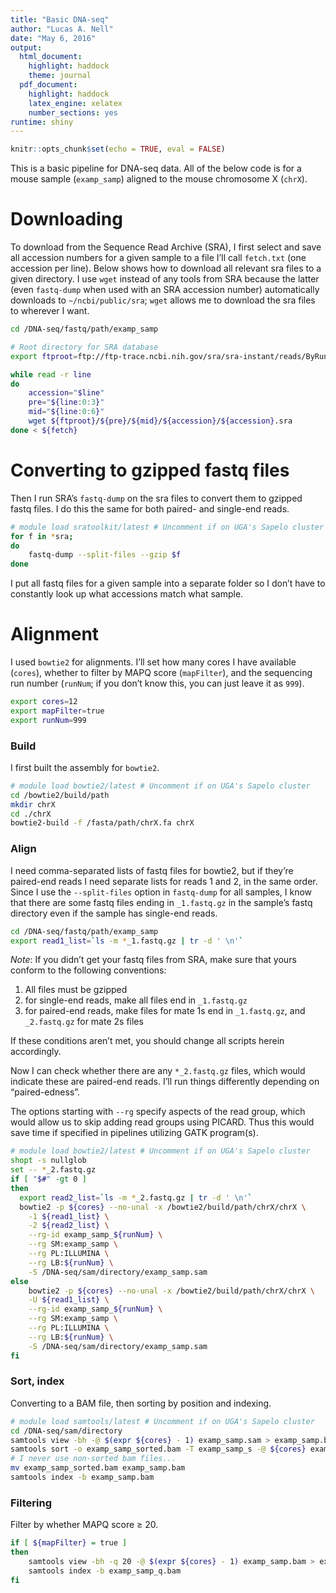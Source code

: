 ```yaml
---
title: "Basic DNA-seq"
author: "Lucas A. Nell"
date: "May 6, 2016"
output:
  html_document:
    highlight: haddock
    theme: journal
  pdf_document:
    highlight: haddock
    latex_engine: xelatex
    number_sections: yes
runtime: shiny
---
```


```r
knitr::opts_chunk$set(echo = TRUE, eval = FALSE)
```

This is a basic pipeline for DNA-seq data. All of the below code is for a mouse sample
(`examp_samp`) aligned to the mouse chromosome X (`chrX`).


# Downloading

To download from the Sequence Read Archive (SRA), I first select and save all accession
numbers for a given sample to a file I'll call `fetch.txt` (one accession per line). 
Below shows how to download all relevant sra files to a given directory. I use `wget` 
instead of any tools from  SRA because the latter (even `fastq-dump` when used with an 
SRA accession number) automatically downloads to `~/ncbi/public/sra`; `wget` allows 
me to download the sra files to wherever I want.

``` bash
cd /DNA-seq/fastq/path/examp_samp

# Root directory for SRA database
export ftproot=ftp://ftp-trace.ncbi.nih.gov/sra/sra-instant/reads/ByRun/sra

while read -r line
do
    accession="$line"
    pre="${line:0:3}"
    mid="${line:0:6}"
    wget ${ftproot}/${pre}/${mid}/${accession}/${accession}.sra
done < ${fetch}
```


# Converting to gzipped fastq files

Then I run SRA's `fastq-dump` on the sra files to convert them to gzipped fastq files.
I do this the same for both paired- and single-end reads.

```bash
# module load sratoolkit/latest # Uncomment if on UGA's Sapelo cluster
for f in *sra;
do
    fastq-dump --split-files --gzip $f
done
```

I put all fastq files for a given sample into a separate folder so I don't have
to constantly look up what accessions match what sample.


# Alignment

I used `bowtie2` for alignments. I'll set how many cores I have available (`cores`),
whether to filter by MAPQ score (`mapFilter`), and the sequencing run number (`runNum`;
if you don't know this, you can just leave it as `999`).

``` bash
export cores=12
export mapFilter=true
export runNum=999
```



### Build

I first built the assembly for `bowtie2`.

``` bash
# module load bowtie2/latest # Uncomment if on UGA's Sapelo cluster
cd /bowtie2/build/path
mkdir chrX
cd ./chrX
bowtie2-build -f /fasta/path/chrX.fa chrX
```


### Align

I need comma-separated lists of fastq files for bowtie2, but if they're paired-end reads
I need separate lists for reads 1 and 2, in the same order. Since I use the 
`--split-files` option in `fastq-dump` for all samples, I know that there are some fastq
files ending in `_1.fastq.gz` in the sample's fastq directory even if the sample has 
single-end reads.
``` bash
cd /DNA-seq/fastq/path/examp_samp
export read1_list=`ls -m *_1.fastq.gz | tr -d ' \n'`
```

*Note*: If you didn't get your fastq files from SRA, make sure that yours conform to the 
following conventions: 

(1) All files must be gzipped
(2) for single-end reads, make all files end in `_1.fastq.gz`
(3) for paired-end reads, make files for mate 1s end in `_1.fastq.gz`, and 
`_2.fastq.gz` for mate 2s files

If these conditions aren't met, you should change all scripts herein accordingly.


Now I can check whether there are any `*_2.fastq.gz` files, which would indicate these 
are paired-end reads. I'll run things differently depending on "paired-edness".

The options starting with `--rg` specify aspects of the read group, which would allow us
to skip adding read groups using PICARD. 
Thus this would save time if specified in pipelines utilizing GATK program(s).

``` bash
# module load bowtie2/latest # Uncomment if on UGA's Sapelo cluster
shopt -s nullglob
set -- *_2.fastq.gz
if [ "$#" -gt 0 ]
then
  export read2_list=`ls -m *_2.fastq.gz | tr -d ' \n'`
  bowtie2 -p ${cores} --no-unal -x /bowtie2/build/path/chrX/chrX \
    -1 ${read1_list} \
    -2 ${read2_list} \
    --rg-id examp_samp_${runNum} \
    --rg SM:examp_samp \
    --rg PL:ILLUMINA \
    --rg LB:${runNum} \
    -S /DNA-seq/sam/directory/examp_samp.sam
else
    bowtie2 -p ${cores} --no-unal -x /bowtie2/build/path/chrX/chrX \
    -U ${read1_list} \
    --rg-id examp_samp_${runNum} \
    --rg SM:examp_samp \
    --rg PL:ILLUMINA \
    --rg LB:${runNum} \
    -S /DNA-seq/sam/directory/examp_samp.sam
fi
```



### Sort, index
Converting to a BAM file, then sorting by position and indexing.

``` bash
# module load samtools/latest # Uncomment if on UGA's Sapelo cluster
cd /DNA-seq/sam/directory
samtools view -bh -@ $(expr ${cores} - 1) examp_samp.sam > examp_samp.bam
samtools sort -o examp_samp_sorted.bam -T examp_samp_s -@ ${cores} examp_samp.bam
# I never use non-sorted bam files...
mv examp_samp_sorted.bam examp_samp.bam
samtools index -b examp_samp.bam
```

### Filtering

Filter by whether MAPQ score ≥ 20.

``` bash
if [ ${mapFilter} = true ]
then
    samtools view -bh -q 20 -@ $(expr ${cores} - 1) examp_samp.bam > examp_samp_q.bam
    samtools index -b examp_samp_q.bam
fi
```


<!---
# For converting to html or pdf files:
rmarkdown::render('basic_DNA-seq.Rmd')
rmarkdown::render('basic_DNA-seq.Rmd', 'pdf_document')
-->
